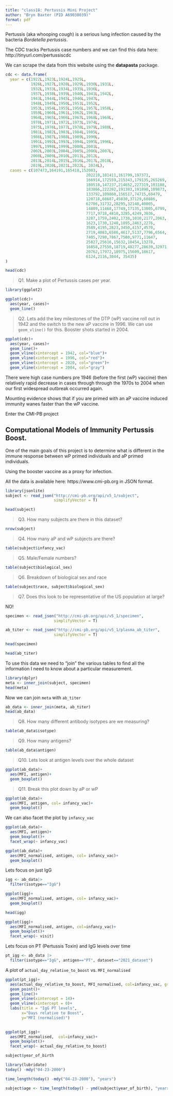 ```yaml
---
title: "class18: Pertussis Mini Project"
author: "Bryn Baxter (PID A69038039)"
format: pdf
---
```


Pertussis (aka whooping cough) is a serious lung infection caused by the bacteria  *Bordetella pertussis*. 

The CDC tracks Pertussis case numbers and we can find this data here: 
http://tinyurl.com/pertussiscdc

We can scrape the data from this website using the **datapasta** package. 

```r
cdc <- data.frame(
  year = c(1922L,1923L,1924L,1925L,
           1926L,1927L,1928L,1929L,1930L,1931L,
           1932L,1933L,1934L,1935L,1936L,
           1937L,1938L,1939L,1940L,1941L,1942L,
           1943L,1944L,1945L,1946L,1947L,
           1948L,1949L,1950L,1951L,1952L,
           1953L,1954L,1955L,1956L,1957L,1958L,
           1959L,1960L,1961L,1962L,1963L,
           1964L,1965L,1966L,1967L,1968L,1969L,
           1970L,1971L,1972L,1973L,1974L,
           1975L,1976L,1977L,1978L,1979L,1980L,
           1981L,1982L,1983L,1984L,1985L,
           1986L,1987L,1988L,1989L,1990L,
           1991L,1992L,1993L,1994L,1995L,1996L,
           1997L,1998L,1999L,2000L,2001L,
           2002L,2003L,2004L,2005L,2006L,2007L,
           2008L,2009L,2010L,2011L,2012L,
           2013L,2014L,2015L,2016L,2017L,2018L,
           2019L,2020L,2021L,2022L, 2024L),
  cases = c(107473,164191,165418,152003,
                                   202210,181411,161799,197371,
                                   166914,172559,215343,179135,265269,
                                   180518,147237,214652,227319,103188,
                                   183866,222202,191383,191890,109873,
                                   133792,109860,156517,74715,69479,
                                   120718,68687,45030,37129,60886,
                                   62786,31732,28295,32148,40005,
                                   14809,11468,17749,17135,13005,6799,
                                   7717,9718,4810,3285,4249,3036,
                                   3287,1759,2402,1738,1010,2177,2063,
                                   1623,1730,1248,1895,2463,2276,
                                   3589,4195,2823,3450,4157,4570,
                                   2719,4083,6586,4617,5137,7796,6564,
                                   7405,7298,7867,7580,9771,11647,
                                   25827,25616,15632,10454,13278,
                                   16858,27550,18719,48277,28639,32971,
                                   20762,17972,18975,15609,18617,
                                   6124,2116,3044, 35435)
)

```

```r
head(cdc)
```

>Q1. Make a plot of Pertussis cases per year. 

```r
library(ggplot2)

ggplot(cdc)+
  aes(year, cases)+
  geom_line()
```
>Q2. Lets add the key milestones of the DTP (wP) vaccine roll out in 1942 and the switch to the new aP vaccine in 1996. We can use `geom_vline()` for this. Booster shots started in 2004. 

```r
ggplot(cdc)+
  aes(year, cases)+
  geom_line()+
  geom_vline(xintercept = 1942, col="blue")+
  geom_vline(xintercept = 1996, col="red")+
  geom_vline(xintercept = 2020, col="green")+
  geom_vline(xintercept = 2004, col="gray")
```

There were high case numbers pre 1946 (before the first  (wP) vaccine) then relatively rapid decrease in cases through through the 1970s to 2004 when our first widespread outbreak occurred again. 

Mounting evidence shows that if you are primed with an aP vaccine induced immunity wanes faster than the wP vaccine. 

Enter the CMI-PB project

## Computational Models of Immunity Pertussis Boost. 

One of the main goals of this project is to determine what is different in the immune response between wP primed individuals and aP primed individuals. 

Using the booster vaccine as a proxy for infection. 

All the data is available here: https://www.cmi-pb.org in JSON format. 

```r
library(jsonlite)
subject <- read_json("http://cmi-pb.org/api/v5_1/subject", 
                     simplifyVector = T)

head(subject)
```

>Q3. How many subjects are there in this dataset? 

```r
nrow(subject)
```

>Q4. How many aP and wP subjects are there?

```r
table(subject$infancy_vac)
```

>Q5. Male/Female numbers?

```r
table(subject$biological_sex)
```

>Q6. Breakdown of biological sex and race

```r
table(subject$race, subject$biological_sex)
```


>Q7. Does this look to be representative of the US population at large?

NO!

```r
specimen <- read_json("http://cmi-pb.org/api/v5_1/specimen", 
                     simplifyVector = T)
```

```r
ab_titer <- read_json("http://cmi-pb.org/api/v5_1/plasma_ab_titer", 
                     simplifyVector = T)
```

```r
head(specimen)
```

```r
head(ab_titer)
```

To use this data we need to "join" the various tables to find all the information I need to know about a particular measurement.

```r
library(dplyr)
meta <- inner_join(subject, specimen)
head(meta)
```

Now we can join `meta` with `ab_titer`
```r
ab_data <- inner_join(meta, ab_titer)
head(ab_data)
```



>Q8. How many different antibody isotypes are we measuring? 

```r
table(ab_data$isotype)
```

>Q9. How many antigens?

```r
table(ab_data$antigen)
```

>Q10. Lets look at antigen levels over the whole dataset

```r
ggplot(ab_data)+
  aes(MFI, antigen)+
  geom_boxplot()
```

>Q11. Break this plot down by aP or wP

```r
ggplot(ab_data)+
  aes(MFI, antigen, col= infancy_vac)+
  geom_boxplot()
```

We can also facet the plot by `infancy_vac`

```r
ggplot(ab_data)+
  aes(MFI, antigen)+
  geom_boxplot()+
  facet_wrap(~ infancy_vac)
```

```r
ggplot(ab_data)+
  aes(MFI_normalised, antigen, col= infancy_vac)+
  geom_boxplot()
```

Lets focus on just IgG

```r
igg <- ab_data|>
  filter(isotype=="IgG")
```

```r
ggplot(igg)+
  aes(MFI_normalised, antigen, col= infancy_vac)+
  geom_boxplot()
```

```r
head(igg)
```

```r
ggplot(igg)+
  aes(MFI_normalised, antigen, col=infancy_vac)+
  geom_boxplot()+
  facet_wrap(~ visit)
```

Lets focus on PT (Pertussis Toxin) and IgG levels over time 

```r
pt_igg <- ab_data |>
  filter(isotype=="IgG", antigen=="PT", dataset=="2021_dataset")
```

A plot of `actual_day_relative_to_boost` vs. `MFI_normalised`

```r
ggplot(pt_igg)+
  aes(actual_day_relative_to_boost, MFI_normalised, col=infancy_vac, group = subject_id)+
  geom_point()+
  geom_line()+
  geom_vline(xintercept = 14)+
  geom_vline(xintercept = 0)+
  labs(title = "IgG PT levels",
       x="Days relative to Boost", 
       y="MFI (normalised)")
  
```

```r
ggplot(pt_igg)+
  aes(MFI_normalised,  col=infancy_vac)+
  geom_boxplot()+
  facet_wrap(~ actual_day_relative_to_boost)
```

```r
subject$year_of_birth
```

```r
library(lubridate)
today() -mdy("04-23-2000")

```

```r
time_length(today() -mdy("04-23-2000"), "years")
```

```r
subject$age <- time_length(today() - ymd(subject$year_of_birth), "years")
```

